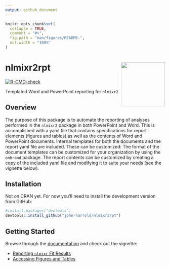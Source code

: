 ```yaml
---
output: github_document
---
```


<!-- README.md is generated from README.Rmd. Please edit that file -->

```r
knitr::opts_chunk$set(
  collapse = TRUE,
  comment = "#>",
  fig.path = "man/figures/README-",
  out.width = "100%"
)
```

# nlmixr2rpt <img src="man/figures/nlmixr2rpt_hex.png" align="right" width="138.5" />

<!-- badges: start -->
[![R-CMD-check](https://github.com/john-harrold/nlmixr2rpt/workflows/R-CMD-check/badge.svg)](https://github.com/john-harrold/nlmixr2rpt/actions)
<!---
[![CRAN checks](https://cranchecks.info/badges/summary/nlmixr2rpt)](https://cran.r-project.org/web/checks/check_results_nlmixr2rpt.html)
-->
<!-- badges: end -->

Templated Word and PowerPoint reporting for `nlmixr2`

## Overview

The purpose of this package is to automate the reporting of analyses performed in the `nlmixr2` package in both PowerPoint and Word. This is accomplished with a yaml file that contains specifications for report elements (figures and tables) as well as the contents of Word and PowerPoint documents. Internal templates for both the documents and the report yaml file are included. These can be customized: The format of the document templates can be customized for your organization by using the `onbrand` package. The report contents can be customized by creating a copy of the included yaml file and modifying it to suite your needs (see the vignette below). 

## Installation

Not on CRAN yet. For now you'll need to install the development version from GitHub:

```r
#install.packages("devtools") 
devtools::install_github("john-harrold/nlmixr2rpt")
```

## Getting Started  

Browse through the [documentation](https://john-harrold.github.io/nlmixr2rpt/) and check out the vignette:  

* [Reporting `nlmixr` Fit Results](https://john-harrold.github.io/nlmixr2rpt/articles/Reporting_nlmixr_Fit_Results.html)
* [Accessing Figures and Tables](https://john-harrold.github.io/nlmixr2rpt/articles/Accessing_Figures_and_Tables.html)
